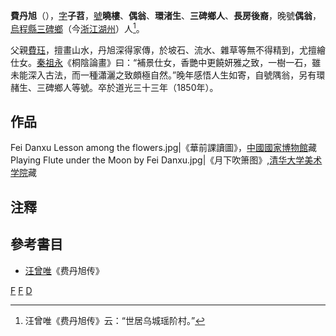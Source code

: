 '''費丹旭'''（{{bd|1802年||1850年||catIdx=F費}}），[[表字|字]]'''子苕'''，[[號|號]]'''曉樓'''、'''偶翁'''、'''環渚生'''、'''三碑鄉人'''、'''長房後裔'''，晚號'''偶翁'''，[[烏程縣|烏程縣]][[三碑鄉|三碑鄉]]（今[[浙江|浙江]][[湖州|湖州]]）人<ref>汪曾唯《费丹旭传》云：“世居乌城瑶阶村。”</ref>。

父親[[費珏|費珏]]，擅畫山水，丹旭深得家傳，於坡石、流水、雜草等無不得精到，尤擅繪仕女。[[秦祖永|秦祖永]]《桐陰論畫》曰：“補景仕女，香艷中更饒妍雅之致，一樹一石，雖未能深入古法，而一種瀟灑之致頗極自然。”晚年感悟人生如寄，自號隅翁，另有環赭生、三碑鄉人等號。卒於道光三十三年（1850年）。

==作品==
<gallery>
Fei Danxu Lesson among the flowers.jpg|《華前課讀圖》，[[中國國家博物館|中國國家博物館]]藏
Playing Flute under the Moon by Fei Danxu.jpg|《月下吹箫图》,[[清华大学美术学院|清华大学美术学院]]藏
</gallery>

==注釋==
{{reflist}}

==參考書目==
*[[汪曾唯|汪曾唯]]《费丹旭传》
{{DEFAULTSORT:Fei費}}
[[Category:清朝畫家|F]]
[[Category:湖州人|F]]
[[Category:費姓|D]]